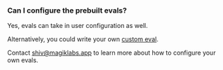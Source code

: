 ### Can I configure the prebuilt evals?

Yes, evals can take in user configuration as well.

Alternatively, you could write your own [custom eval](#).

Contact shiv@magiklabs.app to learn more about how to configure your own evals.
